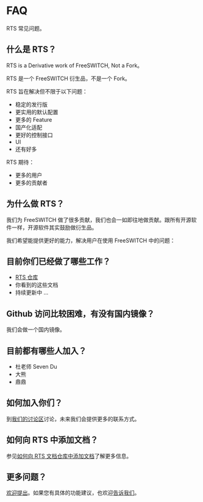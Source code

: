 # FAQ

RTS 常见问题。

## 什么是 RTS？

RTS is a Derivative work of FreeSWITCH, Not a Fork。

RTS 是一个 FreeSWITCH 衍生品，不是一个 Fork。

RTS 旨在解决但不限于以下问题：

- 稳定的发行版
- 更实用的默认配置
- 更多的 Feature
- 国产化适配
- 更好的控制接口
- UI
- 还有好多

RTS 期待：

- 更多的用户
- 更多的贡献者

## 为什么做 RTS？

我们为 FreeSWITCH 做了很多贡献，我们也会一如即往地做贡献。跟所有开源软件一样，开源软件其实鼓励做衍生品。

我们希望能提供更好的能力，解决用户在使用 FreeSWITCH 中的问题：

## 目前你们已经做了哪些工作？

- [RTS 仓库](https://github.com/rts-cn/rts)
- 你看到的这些文档
- 持续更新中 ...

## Github 访问比较困难，有没有国内镜像？

我们会做一个国内镜像。

## 目前都有哪些人加入？

- 杜老师 Seven Du
- 大熊
- 鼎鼎

## 如何加入你们？

到[我们的讨论区](https://github.com/rts-cn/rts/discussions)讨论，未来我们会提供更多的联系方式。

## 如何向 RTS 中添加文档？

参见[如何向 RTS 文档仓库中添加文档](howto/add-docs/)了解更多信息。

## 更多问题？

[欢迎提出](https://github.com/rts-cn/rts/discussions)。如果您有具体的功能建议，也欢迎[告诉我们](https://github.com/rts-cn/rts/discussions/24)。
